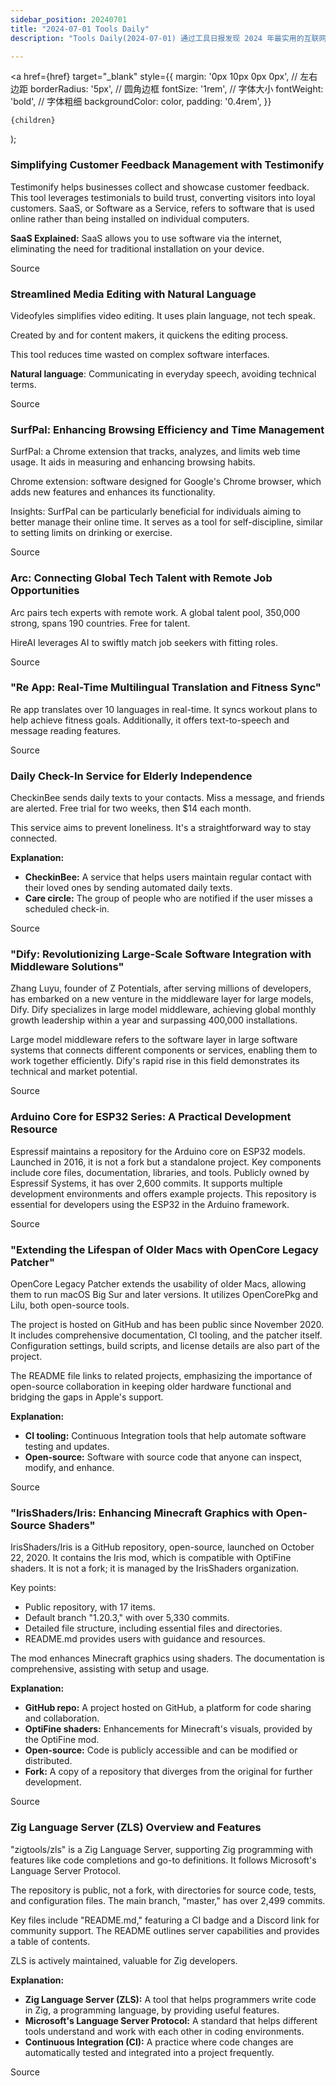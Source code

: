 ```yaml
---
sidebar_position: 20240701
title: "2024-07-01 Tools Daily"
description: "Tools Daily(2024-07-01) 通过工具日报发现 2024 年最实用的互联网软件、AI工具和产品！"

---
```



  <a
    href={href}
    target="_blank"
    style={{
      margin: '0px 10px 0px 0px', // 左右边距
      borderRadius: '5px', // 圆角边框
      fontSize: '1rem', // 字体大小
      fontWeight: 'bold', // 字体粗细
      backgroundColor: color,
      padding: '0.4rem',
    }}
  >
    {children}
  </a>
);

### Simplifying Customer Feedback Management with Testimonify

Testimonify helps businesses collect and showcase customer feedback. This tool leverages testimonials to build trust, converting visitors into loyal customers. SaaS, or Software as a Service, refers to software that is used online rather than being installed on individual computers.

**SaaS Explained:** SaaS allows you to use software via the internet, eliminating the need for traditional installation on your device.

<Link href="https://www.producthunt.com/posts/testimonify" color="#B0C4DE">Source</Link>

### Streamlined Media Editing with Natural Language

Videofyles simplifies video editing. It uses plain language, not tech speak.

Created by and for content makers, it quickens the editing process.

This tool reduces time wasted on complex software interfaces.

**Natural language**: Communicating in everyday speech, avoiding technical terms.

<Link href="https://www.producthunt.com/posts/videofyles" color="#B0C4DE">Source</Link>

### SurfPal: Enhancing Browsing Efficiency and Time Management

SurfPal: a Chrome extension that tracks, analyzes, and limits web time usage. It aids in measuring and enhancing browsing habits.

Chrome extension: software designed for Google's Chrome browser, which adds new features and enhances its functionality.

Insights: SurfPal can be particularly beneficial for individuals aiming to better manage their online time. It serves as a tool for self-discipline, similar to setting limits on drinking or exercise.

<Link href="https://www.producthunt.com/posts/surfpal" color="#B0C4DE">Source</Link>

### Arc: Connecting Global Tech Talent with Remote Job Opportunities

Arc pairs tech experts with remote work. A global talent pool, 350,000 strong, spans 190 countries. Free for talent.

HireAI leverages AI to swiftly match job seekers with fitting roles.

<Link href="https://www.producthunt.com/posts/arc-3-0" color="#B0C4DE">Source</Link>

### "Re App: Real-Time Multilingual Translation and Fitness Sync"

Re app translates over 10 languages in real-time.
It syncs workout plans to help achieve fitness goals.
Additionally, it offers text-to-speech and message reading features.

<Link href="https://x.com/imxiaohu/status/1807411367340880087" color="#B0C4DE">Source</Link>

### Daily Check-In Service for Elderly Independence

CheckinBee sends daily texts to your contacts.
Miss a message, and friends are alerted.
Free trial for two weeks, then $14 each month.

This service aims to prevent loneliness.
It's a straightforward way to stay connected.

**Explanation:**
- **CheckinBee:** A service that helps users maintain regular contact with their loved ones by sending automated daily texts.
- **Care circle:** The group of people who are notified if the user misses a scheduled check-in.

<Link href="https://www.producthunt.com/posts/checkinbee-2" color="#B0C4DE">Source</Link>

### "Dify: Revolutionizing Large-Scale Software Integration with Middleware Solutions"

Zhang Luyu, founder of Z Potentials, after serving millions of developers, has embarked on a new venture in the middleware layer for large models, Dify. Dify specializes in large model middleware, achieving global monthly growth leadership within a year and surpassing 400,000 installations.

Large model middleware refers to the software layer in large software systems that connects different components or services, enabling them to work together efficiently. Dify's rapid rise in this field demonstrates its technical and market potential.

<Link href="https://x.com/hongming731/status/1807319213591425362" color="#B0C4DE">Source</Link>

### Arduino Core for ESP32 Series: A Practical Development Resource

Espressif maintains a repository for the Arduino core on ESP32 models. Launched in 2016, it is not a fork but a standalone project. Key components include core files, documentation, libraries, and tools. Publicly owned by Espressif Systems, it has over 2,600 commits. It supports multiple development environments and offers example projects. This repository is essential for developers using the ESP32 in the Arduino framework.

<Link href="https://github.com/espressif/arduino-esp32" color="#B0C4DE">Source</Link>

### "Extending the Lifespan of Older Macs with OpenCore Legacy Patcher"

OpenCore Legacy Patcher extends the usability of older Macs, allowing them to run macOS Big Sur and later versions. It utilizes OpenCorePkg and Lilu, both open-source tools.

The project is hosted on GitHub and has been public since November 2020. It includes comprehensive documentation, CI tooling, and the patcher itself. Configuration settings, build scripts, and license details are also part of the project.

The README file links to related projects, emphasizing the importance of open-source collaboration in keeping older hardware functional and bridging the gaps in Apple's support.

**Explanation:**
- **CI tooling:** Continuous Integration tools that help automate software testing and updates.
- **Open-source:** Software with source code that anyone can inspect, modify, and enhance.

<Link href="https://github.com/dortania/OpenCore-Legacy-Patcher" color="#B0C4DE">Source</Link>

### "IrisShaders/Iris: Enhancing Minecraft Graphics with Open-Source Shaders"

IrisShaders/Iris is a GitHub repository, open-source, launched on October 22, 2020. It contains the Iris mod, which is compatible with OptiFine shaders. It is not a fork; it is managed by the IrisShaders organization.

Key points:
- Public repository, with 17 items.
- Default branch "1.20.3," with over 5,330 commits.
- Detailed file structure, including essential files and directories.
- README.md provides users with guidance and resources.

The mod enhances Minecraft graphics using shaders. The documentation is comprehensive, assisting with setup and usage.

**Explanation:**
- **GitHub repo:** A project hosted on GitHub, a platform for code sharing and collaboration.
- **OptiFine shaders:** Enhancements for Minecraft's visuals, provided by the OptiFine mod.
- **Open-source:** Code is publicly accessible and can be modified or distributed.
- **Fork:** A copy of a repository that diverges from the original for further development.

<Link href="https://github.com/IrisShaders/Iris" color="#B0C4DE">Source</Link>

### Zig Language Server (ZLS) Overview and Features

"zigtools/zls" is a Zig Language Server, supporting Zig programming with features like code completions and go-to definitions. It follows Microsoft's Language Server Protocol.

The repository is public, not a fork, with directories for source code, tests, and configuration files. The main branch, "master," has over 2,499 commits.

Key files include "README.md," featuring a CI badge and a Discord link for community support. The README outlines server capabilities and provides a table of contents.

ZLS is actively maintained, valuable for Zig developers.

**Explanation:**
- **Zig Language Server (ZLS):** A tool that helps programmers write code in Zig, a programming language, by providing useful features.
- **Microsoft's Language Server Protocol:** A standard that helps different tools understand and work with each other in coding environments.
- **Continuous Integration (CI):** A practice where code changes are automatically tested and integrated into a project frequently.

<Link href="https://github.com/zigtools/zls" color="#B0C4DE">Source</Link>

